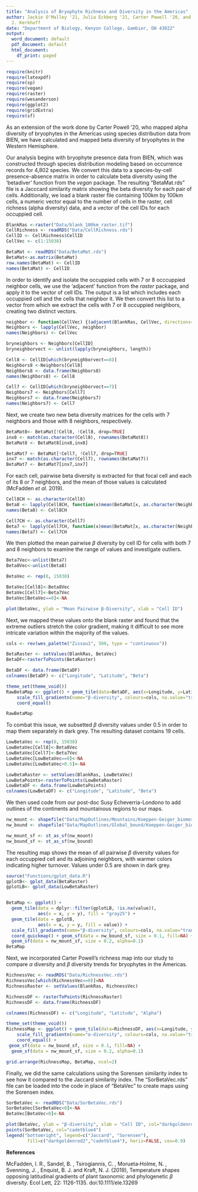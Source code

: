 ```yaml
---
title: "Analysis of Bryophyte Richness and Diversity in the Americas"
author: Jackie O'Malley '21, Julia Eckberg '21, Carter Powell '20, and Dr. Andrew
  J. Kerkhoff
date: "Department of Biology, Kenyon College, Gambier, OH 43022"
output:
  word_document: default
  pdf_document: default
  html_document:
    df_print: paged
---
```


```r
require(knitr)
require(latexpdf)
require(sp)
require(vegan)
require(raster)
require(wesanderson)
require(ggplot2)
require(gridExtra)
require(sf)
```

As an extension of the work done by Carter Powell '20, who mapped alpha diversity of bryophytes in the Americas using species distribution data from BIEN, we have calculated and mapped beta diversity of bryophytes in the Western Hemisphere.


Our analysis begins with bryophyte presence data from BIEN, which was constructed through species distribution modeling based on occurrence records for 4,802 species. We convert this data to a species-by-cell presence-absence matrix in order to calculate beta diversity using the 'betadiver' function from the *vegan* package. The resulting "BetaMat.rds" file is a Jacccard similarity matrix showing the beta diversity for each pair of cells. Additionally, we load a blank raster file containing 100km by 100km cells, a numeric vector equal to the number of cells in the raster, cell richness (alpha diversity) data, and a vector of the cell IDs for each occuppied cell. 

```r
BlankRas <-raster("Data/blank_100km_raster.tif")
CellRichness <- readRDS("Data/CellRichness.rds")
CellID <- CellRichness$CellID
CellVec <- c(1:15038)

BetaMat <- readRDS("Data/BetaMat.rds")
BetaMat<-as.matrix(BetaMat)
row.names(BetaMat) <- CellID
names(BetaMat) <- CellID
```

In order to identify and isolate the occuppied cells with 7 or 8 occcuppied neighbor cells, we use the 'adjacent' function from the *raster* package, and apply it to the vector of cell IDs. The output is a list which includes each occuppied cell and the cells that neighbor it. We then convert this list to a vector from which we extract the cells with 7 or 8 occuppied neighbors, creating two distinct vectors.

```r
neighbor <- function(CellVec) {(adjacent(BlankRas, CellVec, directions=8, pairs=FALSE, target=CellID, sorted=TRUE, include=FALSE, id=FALSE))}
Neighbors <- lapply(CellVec, neighbor)
names(Neighbors) <- CellVec

bryneighbors <- Neighbors[CellID]
bryneighborvect <- unlist(lapply(bryneighbors, length))

Cell8 <- CellID[which(bryneighborvect==8)]
Neighbors8 <-Neighbors[Cell8]
Neighbors8 <- data.frame(Neighbors8)
names(Neighbors8) <- Cell8

Cell7 <- CellID[which(bryneighborvect==7)]
Neighbors7 <- Neighbors[Cell7]
Neighbors7 <- data.frame(Neighbors7)
names(Neighbors7) <- Cell7
```


Next, we create two new beta diversity matrices for the cells with 7 neighbors and those with 8 neighbors, respectively. 
```r
BetaMat8<- BetaMat[!Cell8, !Cell8, drop=TRUE]
inx8 <- match(as.character(Cell8), rownames(BetaMat8))
BetaMat8 <- BetaMat8[inx8,inx8]

BetaMat7 <- BetaMat[!Cell7, !Cell7, drop=TRUE]
inx7 <- match(as.character(Cell7), rownames(BetaMat7))
BetaMat7 <- BetaMat7[inx7,inx7]
```


For each cell, pairwise beta diversity is extracted for that focal cell and each of its 8 or 7 neighbors, and the mean of those values is calculated (McFadden *et al.* 2019). 

```r
Cell8CH <- as.character(Cell8)
Beta8 <- lapply(Cell8CH, function(x)mean(BetaMat[x, as.character(Neighbors8[,x])]))
names(Beta8) <- Cell8CH

Cell7CH <- as.character(Cell7)
Beta7 <- lapply(Cell7CH, function(x)mean(BetaMat[x, as.character(Neighbors7[,x])]))
names(Beta7) <- Cell7CH
```


We then plotted the mean pairwise $\beta$ diversity by cell ID for cells with both 7 and 8 neighbors to examine the range of values and investigate outliers.
```r
Beta7Vec<-unlist(Beta7)
Beta8Vec<-unlist(Beta8)

BetaVec <- rep(0, 15038)

BetaVec[Cell8]<-Beta8Vec
BetaVec[Cell7]<-Beta7Vec
BetaVec[BetaVec==0]<-NA

plot(BetaVec, ylab = "Mean Pairwise β-Diversity", xlab = "Cell ID")
```


Next, we mapped these values onto the blank raster and found that the extreme outliers stretch the color gradient, making it difficult to see more intricate variation within the majority of the values. 
```r
cols <- rev(wes_palette("Zissou1", 500, type = "continuous"))

BetaRaster <- setValues(BlankRas, BetaVec)
BetaDF<-rasterToPoints(BetaRaster)

BetaDF <- data.frame(BetaDF)
colnames(BetaDF) <- c("Longitude", "Latitude", "Beta")

theme_set(theme_void())
RawBetaMap <- ggplot() + geom_tile(data=BetaDF, aes(x=Longitude, y=Latitude, fill=Beta)) + 
    scale_fill_gradientn(name="β-diversity", colours=cols, na.value="transparent", limits = c(0,1)) + 
    coord_equal() 

RawBetaMap
```


To combat this issue, we subsetted $\beta$ diversity values under 0.5 in order to map them separately in dark grey. The resulting dataset contains 19 cells.
```r
LowBetaVec <- rep(0, 15038)
LowBetaVec[Cell8]<-Beta8Vec
LowBetaVec[Cell7]<-Beta7Vec
LowBetaVec[LowBetaVec==0]<-NA
LowBetaVec[LowBetaVec>0.5]<-NA

LowBetaRaster <- setValues(BlankRas, LowBetaVec)
LowBetaPoints<-rasterToPoints(LowBetaRaster)
LowBetaDF <- data.frame(LowBetaPoints)
colnames(LowBetaDF) <- c("Longitude", "Latitude", "Beta")
```


We then used code from our post-doc Susy Echeverria-Londono to add outlines of the continents and mountainous regions to our maps.
```r
nw_mount <- shapefile("Data/MapOutlines/Mountains/Koeppen-Geiger_biomes.shp")
nw_bound <- shapefile("Data/MapOutlines/Global_bound/Koeppen-Geiger_biomes.shp")

nw_mount_sf <- st_as_sf(nw_mount)
nw_bound_sf <- st_as_sf(nw_bound)
```


The resulting map shows the mean of all pairwise $\beta$ diversity values for each occuppied cell and its adjoining neighbors, with warmer colors indicating higher turnover. Values under 0.5 are shown in dark grey.
```r
source("Functions/gplot_data.R")
gplotB<- gplot_data(BetaRaster)
gplotLB<- gplot_data(LowBetaRaster)


BetaMap <- ggplot() +
  geom_tile(data = dplyr::filter(gplotLB, !is.na(value)), 
            aes(x = x, y = y), fill = "gray25") +
  geom_tile(data = gplotB, 
            aes(x = x, y = y, fill = value)) +
  scale_fill_gradientn(name="β-diversity", colours=cols, na.value="transparent", limits = c(0.5,1)) +
  coord_quickmap() + geom_sf(data = nw_bound_sf, size = 0.1, fill=NA) + 
  geom_sf(data = nw_mount_sf, size = 0.2, alpha=0.1)
BetaMap
```


Next, we incorporated Carter Powell's richness map into our study to compare $\alpha$ diversity and $\beta$ diversity trends for bryophytes in the Americas. 
```r
RichnessVec <- readRDS("Data/RichnessVec.rds")
RichnessVec[which(RichnessVec==0)]=NA
RichnessRaster <- setValues(BlankRas, RichnessVec)

RichnessDF <- rasterToPoints(RichnessRaster)
RichnessDF <- data.frame(RichnessDF)

colnames(RichnessDF) <- c("Longitude", "Latitude", "Alpha")

theme_set(theme_void())
RichnessMap <- ggplot() + geom_tile(data=RichnessDF, aes(x=Longitude, y=Latitude, fill=Alpha)) +   
    scale_fill_gradientn(name="α-diversity", colours=cols, na.value="transparent") +
    coord_equal() +
 geom_sf(data = nw_bound_sf, size = 0.1, fill=NA) + 
  geom_sf(data = nw_mount_sf, size = 0.2, alpha=0.1)

grid.arrange(RichnessMap, BetaMap, ncol=2)
```


Finally, we did the same calculations using the Sorensen similarity index to see how it compared to the Jaccard similarity index. The "SorBetaVec.rds" file can be loaded into the code in place of "BetaVec" to create maps using the Sorensen index.
```r
SorBetaVec <- readRDS("Data/SorBetaVec.rds")
SorBetaVec[SorBetaVec<0]<-NA
BetaVec[BetaVec<0]<-NA

plot(BetaVec, ylab = "β-diversity", xlab = "Cell ID", col="darkgoldenrod2")
points(SorBetaVec, col="cadetblue4")
legend("bottomright", legend=c("Jaccard", "Sorensen"),
        fill=c("darkgoldenrod2","cadetblue4"), horiz=FALSE, cex=0.9)
```


**References**

McFadden, I. R., Sandel, B. , Tsirogiannis, C. , Morueta‐Holme, N. , Svenning, J. , Enquist, B. J. and Kraft, N. J. (2019), Temperature shapes opposing latitudinal gradients of plant taxonomic and phylogenetic $\beta$ diversity. Ecol Lett, 22: 1126-1135. doi:10.1111/ele.13269
